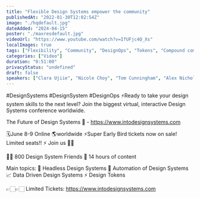 ```yaml
---
title: "Flexible Design Systems empower the community"
publishedAt: "2022-01-30T12:02:54Z"
image: "./hqdefault.jpg"
dateAdded: "2024-04-15"
poster: "./maxresdefault.jpg"
videoUrl: "https://www.youtube.com/watch?v=IfUFjc4O_Xs"
localImages: true
tags: ["Flexibility", "Community", "DesignOps", "Tokens", "Compound components"]
categories: ["Video"]
duration: "0:51:00"
privacyStatus: "undefined"
draft: false
speakers: ["Clara Ujiie", "Nicole Choy", "Tom Cunningham", "Alex Nicholls", "Alan Smith"]
---
```

#DesignSystems #DesignSystem #DesignOps
⚡️Ready to take your design system skills to the next level? 
Join the biggest virtual, interactive Design Systems conference worldwide.

The Future of Design Systems 🚀 - https://www.intodesignsystems.com

🗓️June 8-9 Online 🌎worldwide
⚡️Super Early Bird tickets now on sale! Limited seats!! ⚡️
Join us 🙌🏻

👋🏻 800 Design System Friends
🎨 14 hours of content

Main topics:
🎨 Headless Design Systems
🤖 Automation of Design Systems
📈 Data Driven Design Systems
⚡️ Design Tokens

👉🏻👉🏻 Limited Tickets: https://www.intodesignsystems.com
